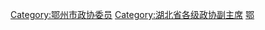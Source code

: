 [[Category:鄂州市政协委员|Category:鄂州市政协委员]]
[[Category:湖北省各级政协副主席|Category:湖北省各级政协副主席]]
[[Category:设区的市政协副主席|鄂]]